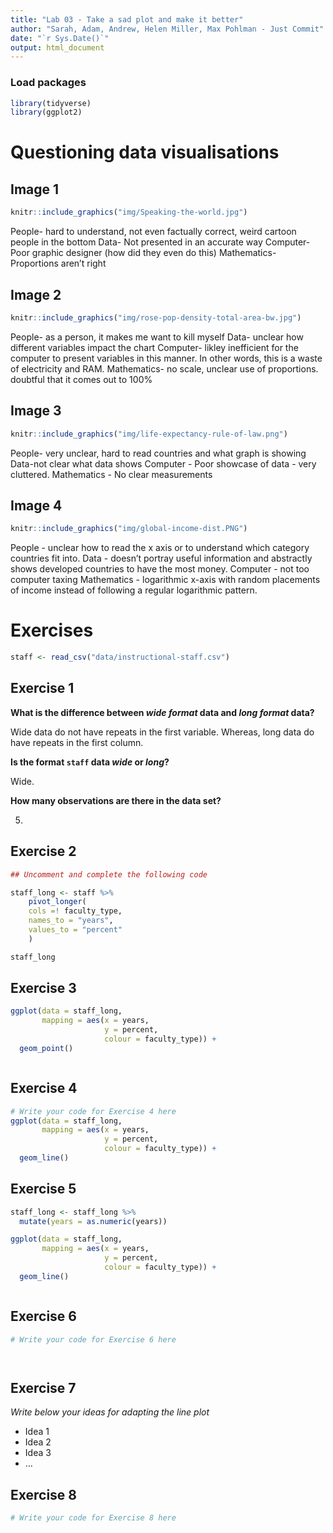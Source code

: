 ```yaml
---
title: "Lab 03 - Take a sad plot and make it better"
author: "Sarah, Adam, Andrew, Helen Miller, Max Pohlman - Just Commit"
date: "`r Sys.Date()`"
output: html_document
---
```


### Load packages

```r
library(tidyverse)
library(ggplot2)
```


# Questioning data visualisations

## Image 1

```r
knitr::include_graphics("img/Speaking-the-world.jpg")
```

People- hard to understand, not even factually correct, weird cartoon people in the bottom
Data- Not presented in an accurate way
Computer- Poor graphic designer (how did they even do this)
Mathematics- Proportions aren't right





## Image 2

```r
knitr::include_graphics("img/rose-pop-density-total-area-bw.jpg")
```

People- as a person, it makes me want to kill myself
Data- unclear how different variables impact the chart
Computer- likley inefficient for the computer to present variables in this manner. In other words, this is a waste of electricity and RAM.
Mathematics- no scale, unclear use of proportions. doubtful that it comes out to 100%



## Image 3

```r
knitr::include_graphics("img/life-expectancy-rule-of-law.png")
```

People- very unclear, hard to read countries and what graph is showing
Data-not clear what data shows
Computer - Poor showcase of data - very cluttered.
Mathematics - No clear measurements




## Image 4

```r
knitr::include_graphics("img/global-income-dist.PNG")
```

People - unclear how to read the x axis or to understand which category countries fit into.
Data - doesn't portray useful information and abstractly shows developed countries to have the most money.
Computer - not too computer taxing
Mathematics - logarithmic x-axis with random placements of income instead of following a regular logarithmic pattern.




# Exercises

```r
staff <- read_csv("data/instructional-staff.csv")
```


## Exercise 1

**What is the difference between *wide format* data and *long format* data?**

Wide data do not have repeats in the first variable. Whereas, long data do have repeats in the first column.


**Is the format `staff` data *wide* or *long*?**

Wide.


**How many observations are there in the data set?**

5.


## Exercise 2

```r
## Uncomment and complete the following code

staff_long <- staff %>%
    pivot_longer(
    cols =! faculty_type, 
    names_to = "years",
    values_to = "percent"
    )

staff_long

```


## Exercise 3

```r
ggplot(data = staff_long,
       mapping = aes(x = years, 
                     y = percent, 
                     colour = faculty_type)) +
  geom_point()



```

## Exercise 4

```r
# Write your code for Exercise 4 here
ggplot(data = staff_long,
       mapping = aes(x = years, 
                     y = percent, 
                     colour = faculty_type)) +
  geom_line()


```

## Exercise 5

```r
staff_long <- staff_long %>%
  mutate(years = as.numeric(years))
```


```r
ggplot(data = staff_long,
       mapping = aes(x = years, 
                     y = percent, 
                     colour = faculty_type)) +
  geom_line()



```

## Exercise 6

```r
# Write your code for Exercise 6 here




```

## Exercise 7

_Write below your ideas for adapting the line plot_

* Idea 1
* Idea 2
* Idea 3
* ...


## Exercise 8

```r
# Write your code for Exercise 8 here



```

